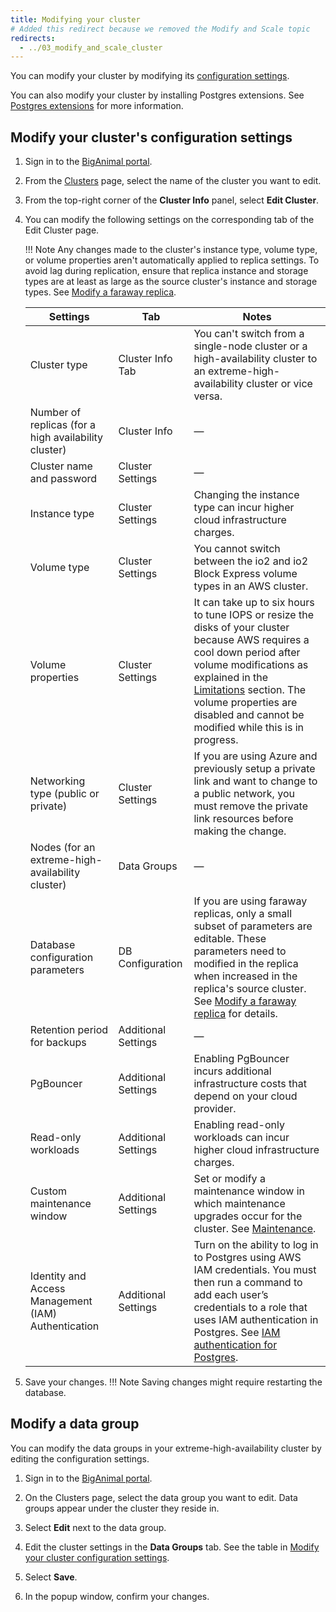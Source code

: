 ```yaml
---
title: Modifying your cluster
# Added this redirect because we removed the Modify and Scale topic
redirects:
  - ../03_modify_and_scale_cluster
---
```


You can modify your cluster by modifying its [configuration settings](#modify-your-clusters-configuration-settings). 

You can also modify your cluster by installing Postgres extensions. See [Postgres extensions](/biganimal/release/overview/extensions_tools) for more information.


## Modify your cluster's configuration settings

1. Sign in to the [BigAnimal portal](https://portal.biganimal.com).

2. From the [Clusters](https://portal.biganimal.com/clusters) page, select the name of the cluster you want to edit.

3. From the top-right corner of the **Cluster Info** panel, select **Edit Cluster**.

4. You can modify the following settings on the corresponding tab of the Edit Cluster page.

   !!! Note
       Any changes made to the cluster's instance type, volume type, or volume properties aren't automatically applied to replica settings. To avoid lag during replication, ensure that replica instance and storage types are at least as large as the source cluster's instance and storage types. See [Modify a faraway replica](/biganimal/latest/using_cluster/managing_replicas/#modify-a-faraway-replica).

   |                       Settings                       |         Tab         |                                                                                                                                                                                Notes                                                                                                                                                                                 |
   | ---------------------------------------------------- | ------------------- | -------------------------------------------------------------------------------------------------------------------------------------------------------------------------------------------------------------------------------------------------------------------------------------------------------------------------------------------------------------------- |
   | Cluster type                                         | Cluster Info Tab    | You can't switch from a single-node cluster or a high-availability cluster to an extreme-high-availability cluster or vice versa.                                                                                                                                                                                                                                    |
   | Number of replicas (for a high availability cluster) | Cluster Info        | &mdash;                                                                                                                                                                                                                                                                                                                                                                  |
   | Cluster name and password                            | Cluster Settings    | &mdash;                                                                                                                                                                                                                                                                                                                                                                   |
   | Instance type                                        | Cluster Settings    | Changing the instance type can incur higher cloud infrastructure charges.                                                                                                                                                                                                                                                                                            |
   | Volume type                                          | Cluster Settings    | You cannot switch between the io2 and io2 Block Express volume types in an AWS cluster.                                                                                                                                                                                                                                                                              |
   | Volume properties                                    | Cluster Settings    | It can take up to six hours to tune IOPS or resize the disks of your cluster because AWS requires a cool down period after volume modifications as explained in the [Limitations](https://docs.aws.amazon.com/AWSEC2/latest/UserGuide/modify-volume-requirements.html) section. The volume properties are disabled and cannot be modified while this is in progress. |
   | Networking type (public or private)                  | Cluster Settings    | If you are using Azure and previously setup a private link and want to  change to a public network, you must remove the private link resources  before making the change.                                                                                                                                                                                            |
   | Nodes (for an extreme-high-availability cluster)     | Data Groups         | &mdash;                                                                                                                                                                                                                                                                                                                                                                     |
   | Database configuration parameters                    | DB Configuration    | If you are using faraway replicas, only a small subset of parameters are editable. These parameters need to modified in the replica when increased in the replica's source cluster. See [Modify a faraway replica](/biganimal/latest/using_cluster/managing_replicas/#modify-a-faraway-replica) for details.                                                        |
   | Retention period for backups                         | Additional Settings | &mdash;                                                                                                                                                                                                                                                                                                                                                                   |
   | PgBouncer                                            | Additional Settings | Enabling PgBouncer incurs additional infrastructure costs that depend on your cloud provider.                                                                                                                                                                                                                                                                        |                                                                  
   | Read-only workloads                                  | Additional Settings | Enabling read-only workloads can incur higher cloud infrastructure charges.                                                                                                                                                                                                                                                                                          |
   | Custom maintenance window                            | Additional Settings | Set or modify a maintenance window in which maintenance upgrades occur for the cluster. See [Maintenance](/biganimal/latest/getting_started/creating_a_cluster/#maintenance). |
   | Identity and Access Management (IAM) Authentication  | Additional Settings | Turn on the ability to log in to Postgres using AWS IAM credentials. You must then run a command to add each user’s credentials to a role that uses IAM authentication in Postgres. See [IAM authentication for Postgres](../01_postgres_access/#iam-authentication-for-postgres).                                                                                   |
   
5.  Save your changes.
  !!! Note
       Saving changes might require restarting the database.

## Modify a data group

You can modify the data groups in your extreme-high-availability cluster by editing the configuration settings.

1. Sign in to the [BigAnimal portal](https://portal.biganimal.com).

1. On the Clusters page, select the data group you want to edit. Data groups appear under the cluster they reside in. 

1. Select **Edit** next to the data group. 

1. Edit the cluster settings in the **Data Groups** tab. See the table in [Modify your cluster configuration settings](#modify-your-clusters-configuration-settings).

1. Select **Save**. 

1. In the popup window, confirm your changes.
